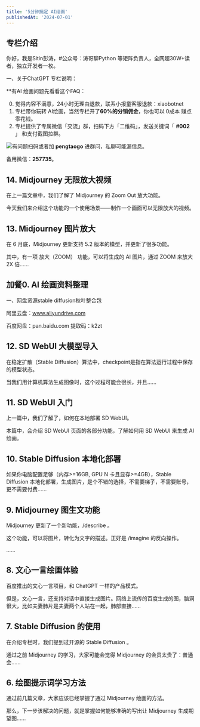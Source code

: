 ```yaml
---
title: '5分钟搞定 AI绘画'
publishedAt: '2024-07-01'
---
```


## 专栏介绍

你好，我是Sitin彭涛，#公众号：涛哥聊Python 等矩阵负责人，全网超30W+读者，独立开发者一枚。

一、关于ChatGPT 专栏说明：

**有AI 绘画问题先看看这个FAQ：

0. 觉得内容不满意，24小时无理由退款，联系小报童客服退款：xiaobotnet
1. 专栏带你玩转 AI绘画，当然专栏开了**60%的分销佣金**，你也可以 0成本 赚点零花钱。
2. 专栏提供了专属微信「交流」群，扫码下方「二维码」，发送关键词「 **#002** 」 和支付截图拉群。

![](https://static.xiaobot.net/file/2023-03-27/61313/6ea34fb59f900a31187446eda82a9471.png)有问题扫码或者加 **pengtaogo** 进群问，私聊可能漏信息。

备用微信：**257735**。


## 14. Midjourney 无限放大视频
在上一篇文章中，我们了解了 Midjourney 的 Zoom Out 放大功能。

今天我们来介绍这个功能的一个使用场景——制作一个画面可以无限放大的视频。

## 13. Midjourney 图片放大
在 6 月底，Midjourney 更新支持 5.2 版本的模型，并更新了很多功能。

其中，有一项 放大（ZOOM） 功能，可以将生成的 AI 图片，通过 ZOOM 来放大 2X 倍......

## 加餐0. AI 绘画资料整理
一、网盘资源stable diffusion秋叶整合包

阿里云盘：www.aliyundrive.com

百度网盘：pan.baidu.com 提取码：k2zt

## 12. SD WebUI 大模型导入
 在稳定扩散（Stable Diffusion）算法中，checkpoint是指在算法运行过程中保存的模型状态。

当我们用计算机算法生成图像时，这个过程可能会很长，并且......

## 11. SD WebUI 入门

上一篇中，我们了解了，如何在本地部署 SD WebUI。

本篇中，会介绍 SD WebUI 页面的各部分功能，了解如何用 SD WebUI 来生成 AI 绘画。

## 10. Stable Diffusion 本地化部署
如果你电脑配置足够（内存>=16GB, GPU N 卡且显存>=4GB），Stable Diffusion 本地化部署，生成图片，是个不错的选择，不需要梯子，不需要账号，更不需要付费......

## 9. Midjourney 图生文功能
 
Midjourney 更新了一个新功能，/describe 。

这个功能，可以将图片，转化为文字的描述。正好是 /imagine 的反向操作。

......

## 8. 文心一言绘画体验
百度推出的文心一言项目，和 ChatGPT 一样的产品模式。

但是，文心一言，还支持对话中直接生成图片。网络上流传的百度生成的图，脑洞很大，比如夫妻肺片是夫妻两个人站在一起，肺部直接......

## 7. Stable Diffusion 的使用
在介绍专栏时，我们提到过开源的 Stable Diffusion 。

通过之前 Midjourney 的学习，大家可能会觉得 Midjourney 的会员太贵了：普通会......

## 6. 绘图提示词学习方法
 
通过前几篇文章，大家应该已经掌握了通过 Midjourney 绘画的方法。

那么，下一步该解决的问题，就是掌握如何能够准确的写出让 Midjourney 生成期望图......
